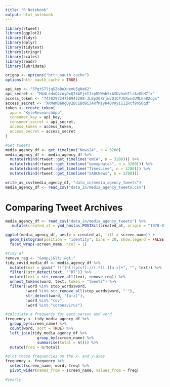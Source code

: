 ```yaml
---
title: "R Notebook"
output: html_notebook
---
```


```r
library(rtweet)
library(ggplot2)
library(tidyr)
library(dplyr)
library(tidytext)
library(stringr)
library(scales)
library(readr)
library(lubridate)

origop <- options("httr_oauth_cache")
options(httr_oauth_cache = TRUE)

api_key <- "5PgtS7ljq5ZbBoXnemU5qHe62"
api_secret <- "M44LeduQ4zoyDxQIkAFjeIJrpDhWnb5xASDvhahTlrAvOhN7fx"
access_token <- "743029724750942208-JLEp26XrjwvQ1CPJUXwvdUMLka82cgx"
access_secret <- "XRMeMBaOgQy2BC1Bd9iJARfMIyK40VKyII1ZRcf9nS0qd"
token <- create_token(
  app = "KyleResearchApp",
  consumer_key = api_key,
  consumer_secret = api_secret,
  access_token = access_token,
  access_secret = access_secret
)
```

```r
#Get tweets
media_agency_df <- get_timeline("News24", n = 3200)
media_agency_df <- media_agency_df %>% 
  mutate(rbind(rtweet::get_timeline("eNCA", n = 3200))) %>% 
  mutate(rbind(rtweet::get_timeline("ewnupdates", n = 3200))) %>% 
  mutate(rbind(rtweet::get_timeline("TimesLive", n = 3200))) %>% 
  mutate(rbind(rtweet::get_timeline("SABCNews", n = 3200)))

write_as_csv(media_agency_df, "data_in/media_agency_tweets")
media_agency_df <- read_csv("data_in/media_agency_tweets.csv")
```


# Comparing Tweet Archives

```r
media_agency_df <- read_csv("data_in/media_agency_tweets") %>% 
   mutate(created_at = ymd_hms(as.POSIXct(created_at, origin = "1970-01-01")))
```

```r
ggplot(media_agency_df, aes(x = created_at, fill = screen_name)) +
  geom_histogram(position = "identity", bins = 20, show.legend = FALSE) +
  facet_wrap(~screen_name, ncol = 1)
```

```r
#tidy df
remove_reg <- "&amp;|&lt;|&gt;"
tidy_covid_media_df <- media_agency_df %>% 
  mutate(text = gsub(" ?(f|ht)tp(s?)://(.*)[.][a-z]+", "", text)) %>% 
  filter(!str_detect(text, "^RT")) %>%
  mutate(text = str_remove_all(text, remove_reg)) %>%
  unnest_tokens(word, text, token = "tweets") %>%
  filter(!word %in% stop_words$word,
         !word %in% str_remove_all(stop_words$word, "'"),
         str_detect(word, "[a-z]"),
         !word %in% "cov",
         !word %in% "coronavirus")

#calculate a frequency for each person and word
frequency <- tidy_media_agency_df %>% 
  group_by(screen_name) %>% 
  count(word, sort = TRUE) %>% 
  left_join(tidy_media_agency_df %>% 
              group_by(screen_name) %>% 
              summarise(total = n())) %>%
  mutate(freq = n/total)

#plot those frequencies on the x- and y-axes 
frequency <- frequency %>% 
  select(screen_name, word, freq) %>% 
  pivot_wider(names_from = screen_name, values_from = freq)

#yearly 
```
